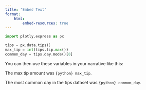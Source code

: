 ```yaml
---
title: "Embed Text"
format: 
    html:
        embed-resources: true
---
```


```python
import plotly.express as px

tips = px.data.tips()
max_tip = int(tips.tip.max())
common_day = tips.day.mode()[0]
```

You can then use these variables in your narrative like this:

The max tip amount was `{python} max_tip`.

The most common day in the tips dataset was `{python} common_day`.